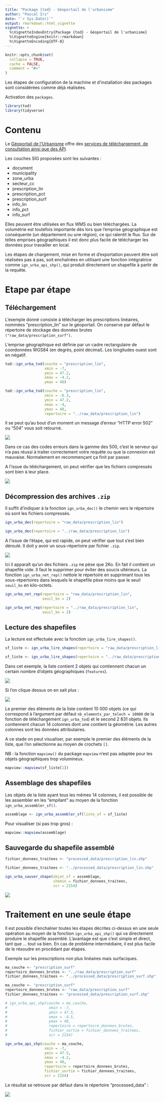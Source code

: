 ```yaml
---
title: "Package {tod} - Géoportail de l'urbanisme"
author: "Pascal Irz"
date: "`r Sys.Date()`"
output: rmarkdown::html_vignette
vignette: >
  %\VignetteIndexEntry{Package {tod} - Géoportail de l'urbanisme}
  %\VignetteEngine{knitr::rmarkdown}
  %\VignetteEncoding{UTF-8}
---
```


```r
knitr::opts_chunk$set(
  collapse = TRUE,
  cache = FALSE,
  comment = "#>"
)
```

Les étapes de configuration de la machine et d'installation des packages sont considérées comme déjà réalisées.

Activation des `packages`.

```r
library(tod)
library(tidyverse)
```

# Contenu

Le [Géoportail de l'Urbanisme](https://www.geoportail-urbanisme.gouv.fr/) offre des [services de téléchargement, de consultation ainsi que des API](https://www.geoportail-urbanisme.gouv.fr/services/).

Les couches SIG proposées sont les suivantes :

- document
- municipality
- zone_urba
- secteur_cc
- prescription_lin
- prescription_pct
- prescription_surf
- info_lin
- info_pct
- info_surf

Elles peuvent être utilisées en flux WMS ou bien téléchargées. La volumétrie est toutefois importante dès lors que l'emprise géographique est conséquente (un département ou une région), ce qui ralentit le flux. Sur de telles emprises géographiques il est donc plus facile de télécharger les données pour travailler en local.

Les étapes de chargement, mise en forme et d'exportation peuvent être soit réalisées pas à pas, soit enchaînées en utilisant une fonction intégratrice comme `ign_urba_api_shp()`, qui produit directement un shapefile à partir de la requête.

# Etape par étape

## Téléchargement

L'exemple donné consiste à télécharger les prescriptions linéaires, nommées "prescription_lin" sur le géoportail. On conserve par défaut le répertoire de stockage des données brutes `("raw_data/prescription_surf")`.

L'emprise géographique est définie par un cadre rectangulaire de coordonnées WGS84 (en degrés, point décimal). Les longitudes ouest sont en négatif. 

```r
tod::ign_urba_tod(couche = "prescription_lin",
                  xmin = -7,
                  ymin = 47.2,
                  xmax = -4.2,
                  ymax = 48)
```

```r
tod::ign_urba_tod(couche = "prescription_lin",
                  xmin = -6.3,
                  ymin = 47.2,
                  xmax = -4,
                  ymax = 48,
                  repertoire = "../raw_data/prescription_lin")
```

Il se peut qu'au bout d'un moment un message d'erreur "HTTP error 502" ou "504" vous soit retourné. 

![](../assets/erreur_502.png)

Dans ce cas des codes erreurs dans la gamme des 500, c'est le serveur qui n'a pas réussi à traiter correctement votre requête ou que la connexion est mauvaise. Normalement en recommençant ça finit par passer. 

A l'issue du téléchargement, on peut vérifier que les fichiers compressés sont bien à leur place.

![](../assets/explorateur_1.png)

## Décompression des archives `.zip`

Il suffit d'indiquer à la fonction `ign_urba_dec()` le chemin vers le répertoire où sont les fichiers compressés.

```r
ign_urba_dec(repertoire = "raw_data/prescription_lin")
```

```r
ign_urba_dec(repertoire = "../raw_data/prescription_lin")
```
A l'issue de l'étape, qui est rapide, on peut vérifier que tout s'est bien déroulé. Il doit y avoir un sous-répertoire par fichier `.zip`.

![](../assets/explorateur_2.png)

Ici il apparaît qu'un des fichiers `.zip` ne pèse que 2Ko. En fait il contient un shapefile vide. Il faut le supprimer pour éviter des soucis ultérieurs. La fonction `ign_urba_net_rep()` nettoie le répertoire en supprimant tous les sous-répertoires dans lesquels le shapefile pèse moins que le seuil `seuil_ko` en kilo-octets.

```r
ign_urba_net_rep(repertoire = "raw_data/prescription_lin",
                 seuil_ko = 2)
```

```r
ign_urba_net_rep(repertoire = "../raw_data/prescription_lin",
                 seuil_ko = 2)
```
## Lecture des shapefiles

La lecture est effectuée avec la fonction `ign_urba_lire_shapes()`.

```r
sf_liste <- ign_urba_lire_shapes(repertoire = "raw_data/prescription_lin")
```

```r
sf_liste <- ign_urba_lire_shapes(repertoire = "../raw_data/prescription_lin")
```
Dans cet exemple, la liste contient 2 objets qui contiennent chacun un certain nombre d'objets géographiques (`features`). 

![](../assets/sf_liste.png)

Si l'on clique dessus on en sait plus :

![](../assets/sf_liste_2.png)

Le premier des éléments de la liste contient 10 000 objets (ce qui correspond à l'argument par défaut `nb_elements_par_telech = 10000` de la fonction de téléchargement `ign_urba_tod`) et le second 2 831 objets. Ils contiennent chacun 14 colonnes dont une contient la géométrie. Les autres colonnes sont les données attributaires.

A ce stade on peut visualiser, par exemple le premier des éléments de la liste, que l'on sélectionne au moyen de crochets `[]`.

NB : la fonction `mapview()` du package `mapview` n'est pas adaptée pour les objets géographiques trop volumineux.

```r
mapview::mapview(sf_liste[1])
```

## Assemblage des shapefiles

Les objets de la liste ayant tous les mêmes 14 colonnes, il est possible de les assembler en les "empilant" au moyen de la fonction `ign_urba_assembler_sf()`.

```r
assemblage <- ign_urba_assembler_sf(liste_sf = sf_liste)
```

Pour visualiser (si pas trop gros) :

```r
mapview::mapview(assemblage)
```

## Sauvegarde du shapefile assemblé


```r
fichier_donnees_traitees <- "processed_data/prescription_lin.shp"
```

```r
fichier_donnees_traitees <- "../processed_data/prescription_lin.shp"
```

```r
ign_urba_sauver_shape(objet_sf = assemblage,
                      chemin = fichier_donnees_traitees,
                      scr = 2154)
```

![](../assets/explorateur_3.png)

# Traitement en une seule étape

Il est possible d'enchaîner toutes les étapes décrites ci-dessus en une seule opération au moyen de la fonction `ign_urba_api_shp()` qui va directement produire le shapefile assemblé. L'avantage est que c'est simple et direct, tant que ... tout va bien. En cas de problème intermédiaire, il est plus facile de le résoudre en procédant par étapes.

Exemple sur les prescriptions non plus linéaires mais surfaciques.

```r
ma_couche <- "prescription_surf"
repertoire_donnees_brutes <- "../raw_data/prescription_surf"
fichier_donnees_traitees <- "../processed_data/prescription_surf.shp"
```

```r
ma_couche <- "prescription_surf"
repertoire_donnees_brutes <- "raw_data/prescription_surf"
fichier_donnees_traitees <- "processed_data/prescription_surf.shp"
```

```r
# ign_urba_api_shp(couche = ma_couche,
#                   xmin = -7,
#                   ymin = 47.5,
#                   xmax = -4.5,
#                   ymax = 48,
#                   repertoire = repertoire_donnees_brutes,
#                   fichier_sortie = fichier_donnees_traitees,
#                   scr = 2154)
```


```r
ign_urba_api_shp(couche = ma_couche,
                  xmin = -7,
                  ymin = 47.5,
                  xmax = -4.2,
                  ymax = 48,
                  repertoire = repertoire_donnees_brutes,
                  fichier_sortie = fichier_donnees_traitees,
                  scr = 2154)
```

Le résultat se retrouve par défaut dans le répertoire "processed_data" :

![](../assets/explorateur_4.png)
